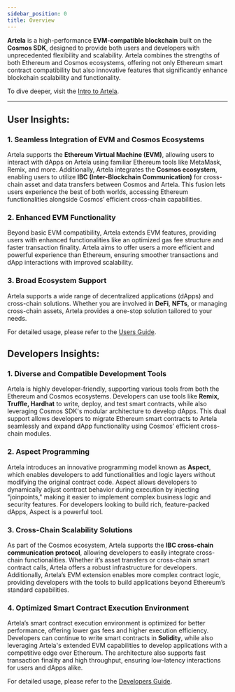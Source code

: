 ```yaml
---
sidebar_position: 0
title: Overview
---
```


**Artela** is a high-performance **EVM-compatible blockchain** built on the **Cosmos SDK**, designed to provide both users and developers with unprecedented flexibility and scalability. Artela combines the strengths of both Ethereum and Cosmos ecosystems, offering not only Ethereum smart contract compatibility but also innovative features that significantly enhance blockchain scalability and functionality.

To dive deeper, visit the [Intro to Artela](main/intro-to-artela).

---

## User Insights:

### 1. Seamless Integration of EVM and Cosmos Ecosystems
Artela supports the **Ethereum Virtual Machine (EVM)**, allowing users to interact with dApps on Artela using familiar Ethereum tools like MetaMask, Remix, and more. Additionally, Artela integrates the **Cosmos ecosystem**, enabling users to utilize **IBC (Inter-Blockchain Communication)** for cross-chain asset and data transfers between Cosmos and Artela. This fusion lets users experience the best of both worlds, accessing Ethereum functionalities alongside Cosmos’ efficient cross-chain capabilities.

### 2. Enhanced EVM Functionality
Beyond basic EVM compatibility, Artela extends EVM features, providing users with enhanced functionalities like an optimized gas fee structure and faster transaction finality. Artela aims to offer users a more efficient and powerful experience than Ethereum, ensuring smoother transactions and dApp interactions with improved scalability.

### 3. Broad Ecosystem Support
Artela supports a wide range of decentralized applications (dApps) and cross-chain solutions. Whether you are involved in **DeFi**, **NFTs**, or managing cross-chain assets, Artela provides a one-stop solution tailored to your needs.

For detailed usage, please refer to the [Users Guide](/new/users-guid).

## Developers Insights:

### 1. Diverse and Compatible Development Tools
Artela is highly developer-friendly, supporting various tools from both the Ethereum and Cosmos ecosystems. Developers can use tools like **Remix, Truffle, Hardhat** to write, deploy, and test smart contracts, while also leveraging Cosmos SDK's modular architecture to develop dApps. This dual support allows developers to migrate Ethereum smart contracts to Artela seamlessly and expand dApp functionality using Cosmos’ efficient cross-chain modules.

### 2. Aspect Programming
Artela introduces an innovative programming model known as **Aspect**, which enables developers to add functionalities and logic layers without modifying the original contract code. Aspect allows developers to dynamically adjust contract behavior during execution by injecting "joinpoints," making it easier to implement complex business logic and security features. For developers looking to build rich, feature-packed dApps, Aspect is a powerful tool.

### 3. Cross-Chain Scalability Solutions
As part of the Cosmos ecosystem, Artela supports the **IBC cross-chain communication protocol**, allowing developers to easily integrate cross-chain functionalities. Whether it’s asset transfers or cross-chain smart contract calls, Artela offers a robust infrastructure for developers. Additionally, Artela’s EVM extension enables more complex contract logic, providing developers with the tools to build applications beyond Ethereum’s standard capabilities.

### 4. Optimized Smart Contract Execution Environment
Artela’s smart contract execution environment is optimized for better performance, offering lower gas fees and higher execution efficiency. Developers can continue to write smart contracts in **Solidity**, while also leveraging Artela's extended EVM capabilities to develop applications with a competitive edge over Ethereum. The architecture also supports fast transaction finality and high throughput, ensuring low-latency interactions for users and dApps alike.

For detailed usage, please refer to the [Developers Guide](main/developers-guid).